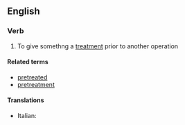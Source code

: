 ==English==

===Verb===
{{en-verb}}

# To give somethng a [[treatment]] prior to another operation

====Related terms====
*[[pretreated]]
*[[pretreatment]]

====Translations====
{{trans-top|pretreat}}
*Italian: {{t|it|pretrattare}}
{{trans-mid}}

{{trans-bottom}}